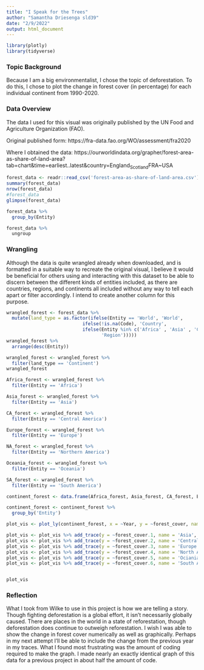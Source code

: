 ```yaml
---
title: "I Speak for the Trees"
author: "Samantha Driesenga sld39"
date: "2/9/2022"
output: html_document
---
```


```r
library(plotly)
library(tidyverse)
```


### Topic Background

Because I am a big environmentalist, I chose the topic of deforestation. To do this, I chose to
plot the change in forest cover (in percentage) for each individual continent from 1990-2020.

### Data Overview

The data I used for this visual was originally published by the UN Food and Agriculture
Organization (FAO).

Original published form: https://fra-data.fao.org/WO/assessment/fra2020 

Where I obtained the data: https://ourworldindata.org/grapher/forest-area-as-share-of-land-area?tab=chart&time=earliest..latest&country=England~Scotland~FRA~USA


```r
forest_data <- readr::read_csv('forest-area-as-share-of-land-area.csv')
summary(forest_data)
nrow(forest_data)
#forest_data
glimpse(forest_data)
```

```r
forest_data %>%
  group_by(Entity)
```
```r
forest_data %>%
  ungroup
```


### Wrangling

Although the data is quite wrangled already when downloaded, and is formatted in a suitable way
to recreate the original visual, I believe it would be beneficial for others using and
interacting with this dataset to be able to discern between the different kinds of entities
included, as there are countries, regions, and continents all included without any way to tell
each apart or filter accordingly. I intend to create another column for this purpose.

```r
wrangled_forest <- forest_data %>%
  mutate(land_type = as.factor(ifelse(Entity == 'World', 'World',
                            ifelse(!is.na(Code), 'Country', 
                            ifelse(Entity %in% c('Africa' , 'Asia' , 'Central America' , 'Europe' , 'Northern America',  'Oceania' , 'South America') , 'Continent' , 
                                   'Region')))))
wrangled_forest %>%
  arrange(desc(Entity))
```
```r
wrangled_forest <- wrangled_forest %>%
  filter(land_type == 'Continent')
wrangled_forest
```

```r
Africa_forest <- wrangled_forest %>%
  filter(Entity == 'Africa')
```

```r
Asia_forest <- wrangled_forest %>%
  filter(Entity == 'Asia')
```

```r
CA_forest <- wrangled_forest %>%
  filter(Entity == 'Central America')
```

```r
Europe_forest <- wrangled_forest %>%
  filter(Entity == 'Europe')
```

```r
NA_forest <- wrangled_forest %>%
  filter(Entity == 'Northern America')
```

```r
Oceania_forest <- wrangled_forest %>%
  filter(Entity == 'Oceania')
```

```r
SA_forest <- wrangled_forest %>%
  filter(Entity == 'South America')
```

```r
continent_forest <- data.frame(Africa_forest, Asia_forest, CA_forest, Europe_forest, NA_forest, Oceania_forest, SA_forest)
```

```r
continent_forest <- continent_forest %>%
  group_by('Entity')
```

```r
plot_vis <- plot_ly(continent_forest, x = ~Year, y = ~forest_cover, name = 'Africa', type = 'scatter', mode = 'lines')

plot_vis <- plot_vis %>% add_trace(y = ~forest_cover.1, name = 'Asia', type = 'scatter', mode = 'lines')
plot_vis <- plot_vis %>% add_trace(y = ~forest_cover.2, name = 'Central America', type = 'scatter', mode = 'lines')
plot_vis <- plot_vis %>% add_trace(y = ~forest_cover.3, name = 'Europe', type = 'scatter', mode = 'lines')
plot_vis <- plot_vis %>% add_trace(y = ~forest_cover.4, name = 'North America', type = 'scatter', mode = 'lines')
plot_vis <- plot_vis %>% add_trace(y = ~forest_cover.5, name = 'Ociania', type = 'scatter', mode = 'lines')
plot_vis <- plot_vis %>% add_trace(y = ~forest_cover.6, name = 'South America', type = 'scatter', mode = 'lines')


plot_vis
```

### Reflection

What I took from Wilke to use in this project is how we are telling a story. Though fighting
deforestation is a global effort, it isn't necessarily globally caused. There are places in 
the world in a state of reforestation, though deforestation does continue to outweigh
reforestation.
I wish I was able to show the change in forest cover numerically as well as graphically.
Perhaps in my next attempt I'll be able to include the change from the previous year in my
traces.
What I found most frustrating was the amount of coding required to make the graph. I made
nearly an exactly identical graph of this data for a previous project in about half the amount
of code.
